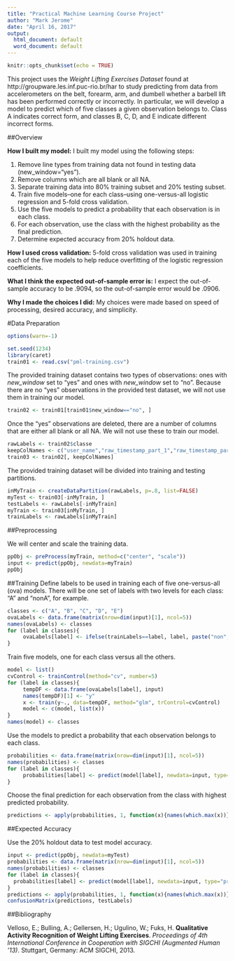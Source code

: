 ```yaml
---
title: "Practical Machine Learning Course Project"
author: "Mark Jerome"
date: "April 16, 2017"
output:
  html_document: default
  word_document: default
---
```


```r
knitr::opts_chunk$set(echo = TRUE)
```

This project uses the *Weight Lifting Exercises Dataset* found at http://groupware.les.inf.puc-rio.br/har to study predicting from data from accelerometers on the belt, forearm, arm, and dumbell whether a barbell lift has been performed correctly or incorrectly.  In particular, we will develop a model to predict which of five classes a given observation belongs to.  Class A indicates correct form, and classes B, C, D, and E indicate different incorrect forms.

##Overview

**How I built my model:** I built my model using the following steps:

1. Remove line types from training data not found in testing data (new_window="yes").
2. Remove columns which are all blank or all NA.
3. Separate training data into 80% training subset and 20% testing subset.
3. Train five models--one for each class--using one-versus-all logistic regression and 5-fold cross validation.
4. Use the five models to predict a probability that each observation is in each class.
5. For each observation, use the class with the highest probability as the final prediction.
6. Determine expected accuracy from 20% holdout data.

**How I used cross validation:** 5-fold cross validation was used in training each of the five models to help reduce overfitting of the logistic regression coefficients.

**What I think the expected out-of-sample error is:** I expect the out-of-sample accuracy to be .9094, so the out-of-sample error would be .0906.

**Why I made the choices I did:** My choices were made based on speed of processing, desired accuracy, and simplicity.

#Data Preparation

```r
options(warn=-1)
```
```r
set.seed(1234)
library(caret)
train01 <- read.csv("pml-training.csv")
```
The provided training dataset contains two types of observations: ones with *new_window* set to "yes" and ones with *new_window* set to "no".  Because there are no "yes" observations in the provided test dataset, we will not use them in training our model.

```r
train02 <- train01[train01$new_window=="no", ]
```
Once the "yes" observations are deleted, there are a number of columns that are either all blank or all NA.  We will not use these to train our model.

```r
rawLabels <- train02$classe
keepColNames <- c("user_name","raw_timestamp_part_1","raw_timestamp_part_2","cvtd_timestamp","new_window","num_window","roll_belt","pitch_belt","yaw_belt","total_accel_belt","gyros_belt_x","gyros_belt_y","gyros_belt_z","accel_belt_x","accel_belt_y","accel_belt_z","magnet_belt_x","magnet_belt_y","magnet_belt_z","roll_arm","pitch_arm","yaw_arm","total_accel_arm","gyros_arm_x","gyros_arm_y","gyros_arm_z","accel_arm_x","accel_arm_y","accel_arm_z","magnet_arm_x","magnet_arm_y","magnet_arm_z","roll_dumbbell","pitch_dumbbell","yaw_dumbbell","total_accel_dumbbell","gyros_dumbbell_x","gyros_dumbbell_y","gyros_dumbbell_z","accel_dumbbell_x","accel_dumbbell_y","accel_dumbbell_z","magnet_dumbbell_x","magnet_dumbbell_y","magnet_dumbbell_z","roll_forearm","pitch_forearm","yaw_forearm","total_accel_forearm","gyros_forearm_x","gyros_forearm_y","gyros_forearm_z","accel_forearm_x","accel_forearm_y","accel_forearm_z","magnet_forearm_x","magnet_forearm_y","magnet_forearm_z")
train03 <- train02[, keepColNames]
```
The provided training dataset will be divided into training and testing partitions.

```r
inMyTrain <- createDataPartition(rawLabels, p=.8, list=FALSE)
myTest <- train03[-inMyTrain, ]
testLabels <- rawLabels[-inMyTrain]
myTrain <- train03[inMyTrain, ]
trainLabels <- rawLabels[inMyTrain]
```

##Preprocessing

We will center and scale the training data.

```r
ppObj <- preProcess(myTrain, method=c("center", "scale"))
input <- predict(ppObj, newdata=myTrain)
ppObj
```

##Training
Define labels to be used in training each of five one-versus-all (ova) models.  There will be one set of labels with two levels for each class: "A" and "nonA", for example.
```r
classes <- c("A", "B", "C", "D", "E")
ovaLabels <- data.frame(matrix(nrow=dim(input)[1], ncol=5))
names(ovaLabels) <- classes
for (label in classes){
     ovaLabels[label] <- ifelse(trainLabels==label, label, paste("non", label, sep=""))
}
```
Train five models, one for each class versus all the others.
```r
model <- list()
cvControl <- trainControl(method="cv", number=5)
for (label in classes){
     tempDF <- data.frame(ovaLabels[label], input)
     names(tempDF)[1] <- "y"
     x <- train(y~., data=tempDF, method="glm", trControl=cvControl)
     model <- c(model, list(x))
}
names(model) <- classes
```
Use the models to predict a probability that each observation belongs to each class.
```r
probabilities <- data.frame(matrix(nrow=dim(input)[1], ncol=5))
names(probabilities) <- classes
for (label in classes){
     probabilities[label] <- predict(model[label], newdata=input, type="prob")[[1]][1]
}
```
Choose the final prediction for each observation from the class with highest predicted probability.
```r
predictions <- apply(probabilities, 1, function(x){names(which.max(x))})
```

##Expected Accuracy

Use the 20% holdout data to test model accuracy.
```r
input <- predict(ppObj, newdata=myTest)
probabilities <- data.frame(matrix(nrow=dim(input)[1], ncol=5))
names(probabilities) <- classes
for (label in classes){
  probabilities[label] <- predict(model[label], newdata=input, type="prob")[[1]][1]
}
predictions <- apply(probabilities, 1, function(x){names(which.max(x))})
confusionMatrix(predictions, testLabels)
```

##Bibliography

Velloso, E.; Bulling, A.; Gellersen, H.; Ugulino, W.; Fuks, H. **Qualitative Activity Recognition of Weight Lifting Exercises**. *Proceedings of 4th International Conference in Cooperation with SIGCHI (Augmented Human '13)*. Stuttgart, Germany: ACM SIGCHI, 2013.

